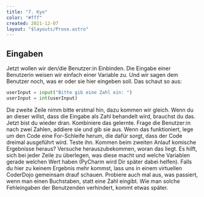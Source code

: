 ```yaml
---
title: "7. Kyo"
color: "#fff"
created: 2021-12-07
layout: "$layouts/Prose.astro"
---
```


## Eingaben

Jetzt wollen wir den/die Benutzer:in Einbinden. Die Eingabe einer Benutzerin weisen wir einfach einer Variable zu. Und
wir sagen dem Benutzer noch, was er oder sie hier eingeben soll. Das schaut so aus:

```python:request-number.py
userInput = input("Bitte gib eine Zahl ein: ")
userInput = int(userInput)
```

Die zweite Zeile nimm bitte erstmal hin, dazu kommen wir gleich. Wenn du an dieser willst, dass die Eingabe als Zahl
behandelt wird, brauchst du das. Jetzt bist du wieder dran. Kombiniere das gelernte. Frage die Benutzer:in nach zwei
Zahlen, addiere sie und gib sie aus. Wenn das funktioniert, lege um den Code eine For-Schleife herum, die dafür sorgt,
dass der Code dreimal ausgeführt wird. Teste ihn. Kommen beim zweiten Anlauf komische Ergebnisse heraus? Versuche
herauszubekommen, woran das liegt. Es hilft, sich bei jeder Zeile zu überlegen, was diese macht und welche Variablen
gerade welchen Wert haben (PyCharm wird Dir später dabei helfen). Falls du hier zu keinem Ergebnis mehr kommst, lass uns
in einem virtuellen CoderDojo gemeinsam drauf schauen. Probiere auch mal aus, was passiert, wenn man einen Buchstaben,
statt eine Zahl eingibt. Wie man solche Fehleingaben der Benutzenden verhindert, kommt etwas später.
